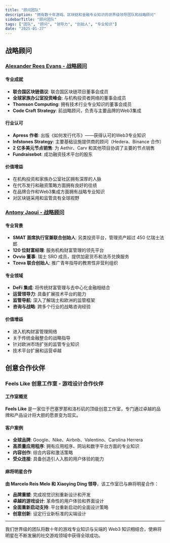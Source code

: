 ```yaml
---
title: "顾问团队"
description: "拥有数十年游戏、区块链和金融专业知识的世界级领导团队和战略顾问"
sidebarTitle: "顾问团队"
tags: ["团队", "顾问", "领导力", "创始人", "专业知识"]
date: "2025-01-27"
---
```


## 战略顾问

### [Alexander Rees Evans - 战略顾问](https://www.linkedin.com/in/alexander-rees-evans-91566a195/)

#### 专业成就
- **联合国区块链倡议**: 联合国区块链项目董事会成员
- **全球家族办公室投资峰会**: 与机构投资者网络的董事会成员
- **Thomson Computing**: 拥有技术行业专业知识的董事会成员
- **Code Craft Strategy**:  前战略顾问，负责与主要品牌的Web3集成

#### 行业认可
- **Apress 作者**: 出版《如何发行代币》——获得认可的Web3专业知识
- **Infstones Strategy**: 主要基础设施提供商的顾问（Hedera、Binance 合作）
- **2 亿多美元节点销售**: 为 Aethir、Carv 和其他项目协调了主要的节点销售
- **Fundraisebot**: 成功融资技术平台的股东

#### 价值增益
- 在机构投资和家族办公室社区拥有深厚的人脉
- 在代币发行和融资策略方面拥有良好的往绩
- 在品牌合作和Web3集成方面拥有战略专业知识
- 对区块链采用和监管具有全球视野

### [Antony Jaoui - 战略顾问](https://www.linkedin.com/in/anthony-jaoui/)

#### 专业背景
- **SMAT 首席执行官兼联合创始人**: 另类投资平台，管理资产超过 450 亿瑞士法郎
- **120 位财富经理**: 服务机构财富管理的领先平台
- **Ovvio 董事**: 瑞士 SRO 成员，提供加密货币和法币兑换服务
- **Tzeva 联合创始人**: 推广青年指导的教育性非营利组织

#### 专业领域
- **DeFi 集成**: 将传统财富管理与去中心化金融相结合
- **运营领导力**: 具备扩展技术平台的能力
- **监管导航**: 深入了解瑞士和欧洲的监管框架
- **咨询与战略**: 跨多个行业的战略咨询经验

#### 价值增益
- 进入机构财富管理网络
- 关于传统金融整合的战略指导
- 针对欧洲市场扩张的监管专业知识
- 技术平台扩展和运营卓越


## 创意合作伙伴

### Feels Like 创意工作室 - 游戏设计合作伙伴

#### 工作室概览
**Feels Like** 是一家位于巴塞罗那和洛杉矶的顶级创意工作室，专门通过卓越的品牌和产品设计将大胆的愿景变为现实。

#### 客户案例
- **全球品牌**: Google、Nike、Airbnb、Valentino、Carolina Herrera
- **高质量应用程序**: 拥有应用程序、网站和数字平台方面的专业知识
- **内容创作**: 综合内容和激活策略
- **受众连接**: 具备创造引人入胜的用户体验的能力

#### 麻将明星合作
**由 Marcelo Reis Melo 和 Xiaoying Ding 领导**，该工作室已与麻将明星合作：
- **品牌重塑**: 完成视觉识别重新设计和开发
- **卓越的游戏设计**: 革命性的用户体验和界面设计
- **全面重新启动支持**: 平台重新启动的全面设计策略
- **创意创新**: 设定行业新标准的尖端设计


---

我们世界级的团队将数十年的游戏专业知识与尖端的 Web3 知识相结合，使麻将明星在不断发展的社交游戏领域中获得全球成功。